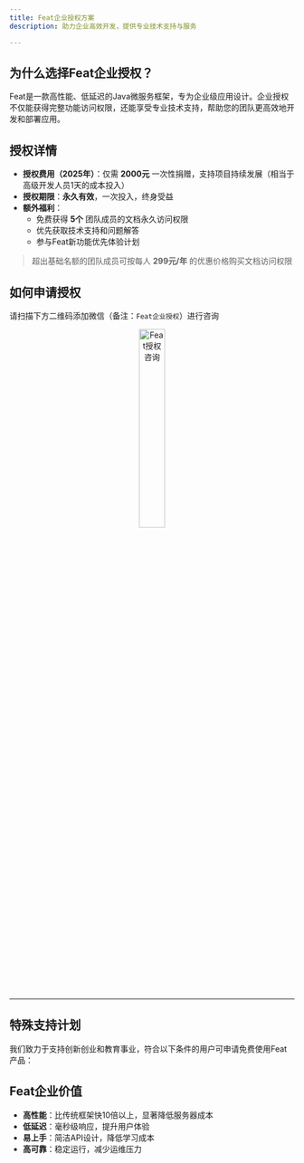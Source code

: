 ```yaml
---
title: Feat企业授权方案
description: 助力企业高效开发，提供专业技术支持与服务

---
```


## 为什么选择Feat企业授权？

Feat是一款高性能、低延迟的Java微服务框架，专为企业级应用设计。企业授权不仅能获得完整功能访问权限，还能享受专业技术支持，帮助您的团队更高效地开发和部署应用。

## 授权详情

- **授权费用（2025年）**：仅需 **2000元** 一次性捐赠，支持项目持续发展（相当于高级开发人员1天的成本投入）
- **授权期限**：**永久有效**，一次投入，终身受益
- **额外福利**：
  - 免费获得 **5个** 团队成员的文档永久访问权限
  - 优先获取技术支持和问题解答
  - 参与Feat新功能优先体验计划

> 超出基础名额的团队成员可按每人 **299元/年** 的优惠价格购买文档访问权限

## 如何申请授权

请扫描下方二维码添加微信（备注：`Feat企业授权`）进行咨询

<div style="text-align: center;">
  <img src="https://smartboot.tech/img/qrcode/personal_wx.png" alt="Feat授权咨询" width="30%" className="shadow"/>
</div>

---

## 特殊支持计划

我们致力于支持创新创业和教育事业，符合以下条件的用户可申请免费使用Feat产品：

<CardGrid>
    <LinkCard title="创业企业扶持计划" description="成立3年以内的初创企业，可申请免费使用Feat产品，助力创业团队快速起步。" href="https://gitee.com/smartboot/feat/issues/new?template=support_plan.yml" />
    <LinkCard title="高校教育助力计划" description="在校大学生及教育机构可申请免费开通Feat文档访问权限，支持学术研究与教学。" href="https://gitee.com/smartboot/feat/issues/new?template=support_plan_education.yml" />
    <LinkCard title="Gitee个人开源项目支持计划" description="针对 Gitee 平台上的个人开源项目，可申请免费使用 Feat 产品。" href="https://gitee.com/smartboot/feat/issues/new?template=support_plan_gitee.yml" />
</CardGrid>

## Feat企业价值

- **高性能**：比传统框架快10倍以上，显著降低服务器成本
- **低延迟**：毫秒级响应，提升用户体验
- **易上手**：简洁API设计，降低学习成本
- **高可靠**：稳定运行，减少运维压力